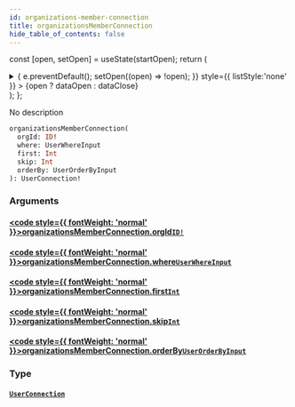 ```yaml
---
id: organizations-member-connection
title: organizationsMemberConnection
hide_table_of_contents: false
---
```






const [open, setOpen] = useState(startOpen);
return (
<details {...(open ? { open: true } : {})} className="details" style={{ border:'none', boxShadow:'none', background:'var(--ifm-background-color)' }}>
<summary
onClick={(e) => {
e.preventDefault();
setOpen((open) => !open);
}}
style={{ listStyle:'none' }} >
{open ? dataOpen : dataClose}
</summary>
{open && children}
</details>
);
};

No description

```graphql
organizationsMemberConnection(
  orgId: ID!
  where: UserWhereInput
  first: Int
  skip: Int
  orderBy: UserOrderByInput
): UserConnection!
```

### Arguments

#### [<code style={{ fontWeight: 'normal' }}>organizationsMemberConnection.<b>orgId</b></code>](#)<Bullet />[`ID!`](../../../docs/schema/scalars/id) <Badge class="secondary" text="non-null"/> <Badge class="secondary" text="scalar"/>

>

#### [<code style={{ fontWeight: 'normal' }}>organizationsMemberConnection.<b>where</b></code>](#)<Bullet />[`UserWhereInput`](../../../docs/schema/inputs/user-where-input) <Badge class="secondary" text="input"/>

>

#### [<code style={{ fontWeight: 'normal' }}>organizationsMemberConnection.<b>first</b></code>](#)<Bullet />[`Int`](../../../docs/schema/scalars/int) <Badge class="secondary" text="scalar"/>

>

#### [<code style={{ fontWeight: 'normal' }}>organizationsMemberConnection.<b>skip</b></code>](#)<Bullet />[`Int`](../../../docs/schema/scalars/int) <Badge class="secondary" text="scalar"/>

>

#### [<code style={{ fontWeight: 'normal' }}>organizationsMemberConnection.<b>orderBy</b></code>](#)<Bullet />[`UserOrderByInput`](../../../docs/schema/enums/user-order-by-input) <Badge class="secondary" text="enum"/>

>

### Type

#### [`UserConnection`](../../../docs/schema/objects/user-connection) <Badge class="secondary" text="object"/>

>
